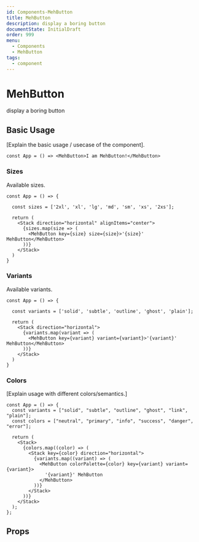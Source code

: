 ```yaml
---
id: Components-MehButton
title: MehButton
description: display a boring button
documentState: InitialDraft
order: 999
menu:
  - Components
  - MehButton
tags:
  - component
---
```


# MehButton

display a boring button

## Basic Usage

[Explain the basic usage / usecase of the component].

```jsx-live
const App = () => <MehButton>I am MehButton!</MehButton>
```


### Sizes

Available sizes.

```jsx-live
const App = () => {

  const sizes = ['2xl', 'xl', 'lg', 'md', 'sm', 'xs', '2xs'];

  return (
    <Stack direction="horizontal" alignItems="center">
      {sizes.map(size => (
        <MehButton key={size} size={size}>'{size}' MehButton</MehButton>
      ))}
    </Stack>
  )
}
```

### Variants

Available variants.

```jsx-live
const App = () => {

  const variants = ['solid', 'subtle', 'outline', 'ghost', 'plain'];

  return (
    <Stack direction="horizontal">
      {variants.map(variant => (
        <MehButton key={variant} variant={variant}>'{variant}' MehButton</MehButton>
      ))}
    </Stack>
  )
}
```

### Colors

[Explain usage with different colors/semantics.]

```jsx-live
const App = () => {
  const variants = ["solid", "subtle", "outline", "ghost", "link", "plain"];
  const colors = ["neutral", "primary", "info", "success", "danger", "error"];

  return (
    <Stack>
      {colors.map((color) => (
        <Stack key={color} direction="horizontal">
          {variants.map((variant) => (
            <MehButton colorPalette={color} key={variant} variant={variant}>
              '{variant}' MehButton
            </MehButton>
          ))}
        </Stack>
      ))}
    </Stack>
  );
};
```

## Props

<PropTable id="MehButton" />